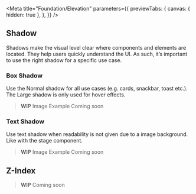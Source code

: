 
<Meta
  title="Foundation/Elevation"
  parameters={{
    previewTabs: {
      canvas: { hidden: true },
    },
  }}
/>

<Banner label="Elevation" section="Foundation" color="red" />

## Shadow

Shadows make the visual level clear where components and elements are located.
They help users quickly understand the UI. As such,
it’s important to use the right shadow for a specific use case.

### Box Shadow

Use the Normal shadow for all use cases (e.g. cards, snackbar, toast etc.).
The Large shadow is only used for hover effects.

> **WIP** Image Example Coming soon

### Text Shadow

Use text shadow when readability is not given due to a image background. Like with the
stage component.

> **WIP** Image Example Coming soon

## Z-Index

> **WIP** Coming soon

<Footer>
  <LinkCards>
    <LinkCard
      pageTitle="Foundation/Design Tokens"
      description="We use design tokens to replace hard-coded values in order to ensure a better consistency"
    />
    <LinkCard
      pageTitle="CSS Utilities/Elevation/Opacity"
      description="Specifies the level of transparency for an element"
    />
    <LinkCard
      pageTitle="CSS Utilities/Elevation/Shadow"
      description="Determines the box-shadow or text-shadow effect applied to an element"
    />
  </LinkCards>
</Footer>
